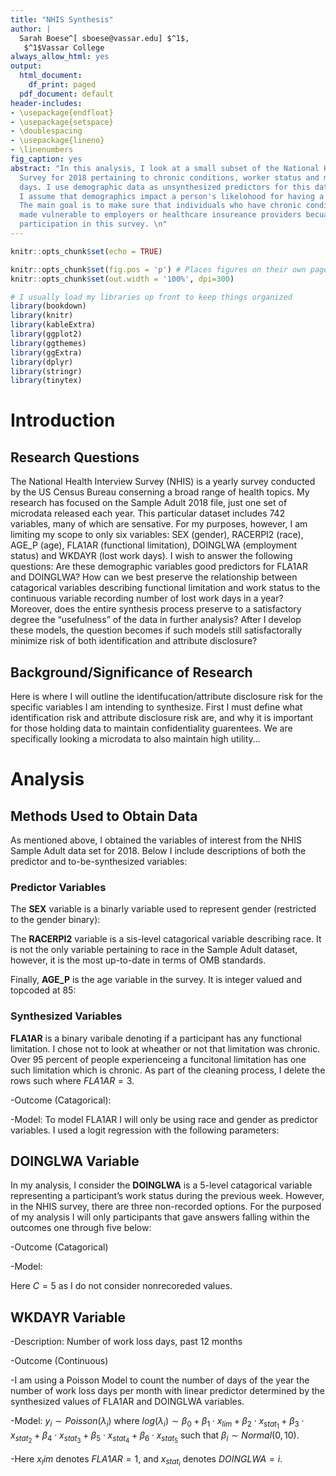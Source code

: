 ```yaml
---
title: "NHIS Synthesis"
author: |
  Sarah Boese^[ sboese@vassar.edu] $^1$,
   $^1$Vassar College
always_allow_html: yes
output:
  html_document:
    df_print: paged
  pdf_document: default
header-includes:
- \usepackage{endfloat}
- \usepackage{setspace}
- \doublespacing
- \usepackage{lineno}
- \linenumbers
fig_caption: yes
abstract: "In this analysis, I look at a small subset of the National Health Interview
  Survey for 2018 pertaining to chronic conditions, worker status and missed work
  days. I use demographic data as unsynthesized predictors for this data. In so doing,
  I assume that demographics impact a person's likelohood for having a chronic condition.
  The main goal is to make sure that individuals who have chronic conditions are not
  made vulnerable to employers or healthcare insureance providers becuase of their
  participation in this survey. \n"
---
```


```r
knitr::opts_chunk$set(echo = TRUE)
```

```r
knitr::opts_chunk$set(fig.pos = 'p') # Places figures on their own pages
knitr::opts_chunk$set(out.width = '100%', dpi=300)

# I usually load my libraries up front to keep things organized
library(bookdown)
library(knitr)
library(kableExtra)
library(ggplot2)
library(ggthemes)
library(ggExtra)
library(dplyr)
library(stringr)
library(tinytex)

```

# Introduction

## Research Questions

The National Health Interview Survey (NHIS) is a yearly survey conducted by the US Census Bureau conserning a broad range of health topics. My research has focused on the Sample Adult 2018 file, just one set of microdata released each year. This particular dataset includes 742 variables, many of which are sensative. For my purposes, however, I am limiting my scope to only six variables: SEX (gender), RACERPI2 (race), AGE_P (age), FLA1AR (functional limitation), DOINGLWA (employment status) and WKDAYR (lost work days). I wish to answer the following questions: Are these demographic variables good predictors for FLA1AR and DOINGLWA? How can we best preserve the relationship between catagorical variables describing functional limitation and work status to the continuous variable recording number of lost work days in a year? Moreover, does the entire synthesis process preserve to a satisfactory degree the "usefulness" of the data in further analysis? After I develop these models, the question becomes if such models still satisfactorally minimize risk of both identification and attribute disclosure?


## Background/Significance of Research

Here is where I will outline the identifucation/attribute disclosure risk for the specific variables I am intending to synthesize. First I must define what identification risk and attribute disclosure risk are, and why it is important for those holding data to maintain confidentiality guarentees. We are specifically looking a microdata to also maintain high utility...

# Analysis

## Methods Used to Obtain Data

As mentioned above, I obtained the variables of interest from the NHIS Sample Adult data set for 2018. Below I include descriptions of both the predictor and to-be-synthesized variables:  

### Predictor Variables

 The __SEX__ variable is a binarly variable used to represent gender (restricted to the gender binary):
 
\begin{center}
\begin{tabular}{c c}

1 & Male\\
2 & Female

\end{tabular}
\end{center}

The __RACERPI2__ variable is a sis-level catagorical variable describing race. It is not the only variable pertaining to race in the Sample Adult dataset, however, it is the most up-to-date in terms of OMB standards. 

\begin{center}
\begin{tabular}{c c}

1 & White only\\
2 & Black/African American only\\
3 & AIAN only\\
4 & Asian only \\
5 & Race group not releasable\\
6 & Multiple Race.

\end{tabular}
\end{center}

Finally, __AGE_P__ is the age variable in the survey. It is integer valued and topcoded at $85$:

\begin{center}
\begin{tabular}{c c}

18-84 & 18-84 years of age\\
85 & 85+ years of age.

\end{tabular}
\end{center}

### Synthesized Variables

__FLA1AR__ is a binary varibale denoting if a participant has any functional limitation. I chose not to look at wheather or not that limitation was chronic. Over $95$ percent of people experienceing a funcitonal limitation has one such limitation which is chronic. As part of the cleaning process, I delete the rows such where $FLA1AR=3$. 


-Outcome (Catagorical): 

\begin{center}
\begin{tabular}{c c}

1 & Limited in any way\\
2 & Not limited in any way\\
3 & Unknown if limited\\

\end{tabular}
\end{center}

-Model: 
To model FLA1AR I will only be using race and gender as predictor variables. I used a logit regression with the following parameters:


\begin{align*}

y_i&\sim Bernoulli(p_i)\\

logit(p_i)&=m beta_1 + beta_2\cdot SEX_{female} + beta_3\cdot RACE_{black} + beta_4 \cdot RACE_{AIAN}
+ beta_5\cdot RACE_{asian} + beta_5\cdot RACE_{unrecorded} + beta_6\cdot RACE_{multiple}\\

beta_i & \sim Normal(0, 0.1).  

\end{align*}

## DOINGLWA Variable

In my analysis, I consider the __DOINGLWA__ is a 5-level catagorical variable representing a participant's work status during the previous week. However, in the NHIS survey, there are three non-recorded options. For the purposed of my analysis I will only participants that gave answers falling within the outcomes one through five below:  

-Outcome (Catagorical)

\begin{center}
\begin{tabular}{c c}
1 & Working for pay at a job or business\\
2 & With a job or business but not at work\\
3 & Looking for work\\
4 & Working, but not for pay, at a family-owned job or business\\
5 & Not working at a job or business and not looking for work\\
7 & Refused\\
8 & Not ascertained\\
9 & Don't know
\end{tabular}
\end{center}

-Model:

\begin{align*}

y_i\sim Multinomial(p[i,1:C]) \mid p[i,1:C]\sim Dirichlet(\alpha[1:C]) \textrm{ where } \alpha[c]=1.

\end{align*}

Here $C=5$ as I do not consider nonrecoreded values. 


## WKDAYR Variable

-Description: Number of work loss days, past 12 months

-Outcome (Continuous)

\begin{center}
\begin{tabular}{c c}
  $000$ & None\\
  $001-366$ & 1 - 366 days\\
  $997$ & Refused\\
  $998$ & Not ascertained\\
  $999$ & Don't know
  
\end{tabular}
\end{center}

-I am using a Poisson Model to count the number of days of the year the number of work loss days per month with linear predictor determined by the synthesized values of FLA1AR and DOINGLWA variables. 

-Model: $y_i\sim Poisson(\lambda_i)$ where $log(\lambda_i)\sim \beta_0 + \beta_1\cdot x_{lim}+\beta_2\cdot x_{stat_1}+\beta_3\cdot x_{stat_2}+\beta_4\cdot x_{stat_3}+\beta_5\cdot x_{stat_4}+\beta_6\cdot x_{stat_5}$ such that $\beta_i\sim Normal(0,10)$. 

-Here $x_lim$ denotes $FLA1AR=1$, and $x_{stat_i}$ denotes $DOINGLWA=i$. 